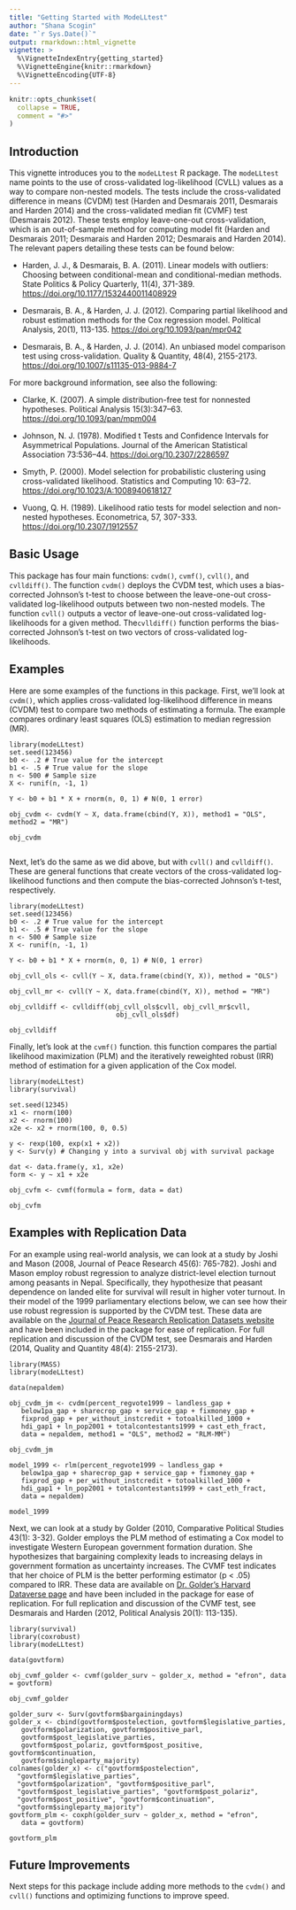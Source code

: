 ```yaml
---
title: "Getting Started with ModeLLtest"
author: "Shana Scogin"
date: "`r Sys.Date()`"
output: rmarkdown::html_vignette
vignette: >
  %\VignetteIndexEntry{getting_started}
  %\VignetteEngine{knitr::rmarkdown}
  %\VignetteEncoding{UTF-8}
---
```


```r
knitr::opts_chunk$set(
  collapse = TRUE,
  comment = "#>"
)
```

## Introduction
This vignette introduces you to the `modeLLtest` R package. The `modeLLtest` name points to the use of cross-validated log-likelihood (CVLL) values as a way to compare non-nested models. The tests include the cross-validated difference in means (CVDM) test (Harden and Desmarais 2011, Desmarais and Harden 2014) and the cross-validated median fit (CVMF) test (Desmarais 2012). These tests employ leave-one-out cross-validation, which is an out-of-sample method for computing model fit (Harden and Desmarais 2011; Desmarais and Harden 2012; Desmarais and Harden 2014). The relevant papers detailing these tests can be found below:

* Harden, J. J., & Desmarais, B. A. (2011). Linear models with outliers: Choosing between conditional-mean and conditional-median methods. State Politics & Policy Quarterly, 11(4), 371-389. <https://doi.org/10.1177/1532440011408929>

* Desmarais, B. A., & Harden, J. J. (2012). Comparing partial likelihood and robust estimation methods for the Cox regression model. Political Analysis, 20(1), 113-135. <https://doi.org/10.1093/pan/mpr042>

* Desmarais, B. A., & Harden, J. J. (2014). An unbiased model comparison test using cross-validation. Quality & Quantity, 48(4), 2155-2173. <https://doi.org/10.1007/s11135-013-9884-7>

For more background information, see also the following:

* Clarke, K. (2007). A simple distribution-free test for nonnested hypotheses. Political Analysis 15(3):347–63. <https://doi.org/10.1093/pan/mpm004>

* Johnson, N. J. (1978). Modified t Tests and Confidence Intervals for Asymmetrical Populations. Journal of the American Statistical Association 73:536–44. <https://doi.org/10.2307/2286597>

* Smyth, P. (2000). Model selection for probabilistic clustering using cross-validated likelihood. Statistics and Computing 10: 63–72. <https://doi.org/10.1023/A:1008940618127>

* Vuong, Q. H. (1989). Likelihood ratio tests for model selection and non-nested hypotheses. Econometrica, 57, 307-333. <https://doi.org/10.2307/1912557>

## Basic Usage
This package has four main functions: `cvdm()`, `cvmf()`, `cvll()`, and `cvlldiff()`. The function `cvdm()` deploys the CVDM test, which uses a bias-corrected Johnson's t-test to choose between the leave-one-out cross-validated log-likelihood outputs between two non-nested models. The function `cvll()` outputs a vector of leave-one-out cross-validated log-likelihoods for a given method. The`cvlldiff()` function performs the bias-corrected Johnson's t-test on two vectors of cross-validated log-likelihoods.

## Examples
Here are some examples of the functions in this package. First, we'll look at `cvdm()`, which applies cross-validated log-likelihood difference in means (CVDM) test to compare two methods of estimating a formula. The example compares ordinary least squares (OLS) estimation to median regression (MR).

```
library(modeLLtest)
set.seed(123456)
b0 <- .2 # True value for the intercept
b1 <- .5 # True value for the slope
n <- 500 # Sample size
X <- runif(n, -1, 1)

Y <- b0 + b1 * X + rnorm(n, 0, 1) # N(0, 1 error)

obj_cvdm <- cvdm(Y ~ X, data.frame(cbind(Y, X)), method1 = "OLS", method2 = "MR")

obj_cvdm
  
```

Next, let's do the same as we did above, but with `cvll()` and `cvlldiff()`. These are general functions that create vectors of the cross-validated log-likelihood functions and then compute the bias-corrected Johnson's t-test, respectively.

```
library(modeLLtest)
set.seed(123456)
b0 <- .2 # True value for the intercept
b1 <- .5 # True value for the slope
n <- 500 # Sample size
X <- runif(n, -1, 1)

Y <- b0 + b1 * X + rnorm(n, 0, 1) # N(0, 1 error)

obj_cvll_ols <- cvll(Y ~ X, data.frame(cbind(Y, X)), method = "OLS")

obj_cvll_mr <- cvll(Y ~ X, data.frame(cbind(Y, X)), method = "MR")

obj_cvlldiff <- cvlldiff(obj_cvll_ols$cvll, obj_cvll_mr$cvll,
                           obj_cvll_ols$df)

obj_cvlldiff
```

Finally, let's look at the `cvmf()` function. this function compares the partial likelihood maximization (PLM) and the iteratively reweighted robust (IRR) method of estimation for a given application of the Cox model.

```
library(modeLLtest)
library(survival)

set.seed(12345)
x1 <- rnorm(100) 
x2 <- rnorm(100)
x2e <- x2 + rnorm(100, 0, 0.5)

y <- rexp(100, exp(x1 + x2))
y <- Surv(y) # Changing y into a survival obj with survival package

dat <- data.frame(y, x1, x2e)
form <- y ~ x1 + x2e

obj_cvfm <- cvmf(formula = form, data = dat)

obj_cvfm
```

## Examples with Replication Data
For an example using real-world analysis, we can look at a study by Joshi and Mason (2008, Journal of Peace Research 45(6): 765-782). Joshi and Mason employ robust regression to analyze district-level election turnout among peasants in Nepal. Specifically, they hypothesize that peasant dependence on landed elite for survival will result in higher voter turnout. In their model of the 1999 parliamentary elections below, we can see how their use robust regression is supported by the CVDM test. These data are available on the [Journal of Peace Research Replication Datasets website](https://www.prio.org/JPR/Datasets/) and have been included in the package for ease of replication. For full replication and discussion of the CVDM test, see Desmarais and Harden (2014, Quality and Quantity 48(4): 2155-2173).

```
library(MASS)
library(modeLLtest)

data(nepaldem)

obj_cvdm_jm <- cvdm(percent_regvote1999 ~ landless_gap +
   below1pa_gap + sharecrop_gap + service_gap + fixmoney_gap +
   fixprod_gap + per_without_instcredit + totoalkilled_1000 +
   hdi_gap1 + ln_pop2001 + totalcontestants1999 + cast_eth_fract,
   data = nepaldem, method1 = "OLS", method2 = "RLM-MM")
   
obj_cvdm_jm

model_1999 <- rlm(percent_regvote1999 ~ landless_gap +
   below1pa_gap + sharecrop_gap + service_gap + fixmoney_gap +
   fixprod_gap + per_without_instcredit + totoalkilled_1000 +
   hdi_gap1 + ln_pop2001 + totalcontestants1999 + cast_eth_fract,
   data = nepaldem)

model_1999
```

Next, we can look at a study by Golder (2010, Comparative Political Studies 43(1): 3-32). Golder employs the PLM method of estimating a Cox model to investigate Western European government formation duration. She hypothesizes that bargaining complexity leads to increasing delays in government formation as uncertainty increases. The CVMF test indicates that her choice of PLM is the better performing estimator (p < .05) compared to IRR. These data are available on [Dr. Golder's Harvard Dataverse page](https://dataverse.harvard.edu/dataset.xhtml?persistentId=doi:10.7910/DVN/BUWZBA) and have been included in the package for ease of replication. For full replication and discussion of the CVMF test, see Desmarais and Harden (2012, Political Analysis 20(1): 113-135).

```
library(survival)
library(coxrobust)
library(modeLLtest)

data(govtform)

obj_cvmf_golder <- cvmf(golder_surv ~ golder_x, method = "efron", data = govtform)
   
obj_cvmf_golder

golder_surv <- Surv(govtform$bargainingdays)
golder_x <- cbind(govtform$postelection, govtform$legislative_parties,
   govtform$polarization, govtform$positive_parl,
   govtform$post_legislative_parties,
   govtform$post_polariz, govtform$post_positive, govtform$continuation,
   govtform$singleparty_majority)
colnames(golder_x) <- c("govtform$postelection",
  "govtform$legislative_parties",
  "govtform$polarization", "govtform$positive_parl",
  "govtform$post_legislative_parties", "govtform$post_polariz",
  "govtform$post_positive", "govtform$continuation",
  "govtform$singleparty_majority")
govtform_plm <- coxph(golder_surv ~ golder_x, method = "efron",
   data = govtform)

govtform_plm
```

## Future Improvements
Next steps for this package include adding more methods to the `cvdm()` and `cvll()` functions and optimizing functions to improve speed.
